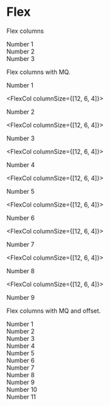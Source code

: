 
<Meta title="Flex" />


# Flex

Flex columns

<FlexRow>
  <FlexCol columnSize={3}>
    <div>Number 1</div>
  </FlexCol>

  <FlexCol columnSize={3}>
    <div>Number 2</div>
  </FlexCol>

  <FlexCol columnSize={3}>
    <div>Number 3</div>
  </FlexCol>
</FlexRow>

Flex columns with MQ.

<FlexRow>
  <FlexCol columnSize={[12, 6, 4]}>
    <div>Number 1</div>
  </FlexCol>

  <FlexCol columnSize={[12, 6, 4]}>
    <div>Number 2</div>
  </FlexCol>

  <FlexCol columnSize={[12, 6, 4]}>
    <div>Number 3</div>
  </FlexCol>

  <FlexCol columnSize={[12, 6, 4]}>
    <div>Number 4</div>
  </FlexCol>

  <FlexCol columnSize={[12, 6, 4]}>
    <div>Number 5</div>
  </FlexCol>

  <FlexCol columnSize={[12, 6, 4]}>
    <div>Number 6</div>
  </FlexCol>

  <FlexCol columnSize={[12, 6, 4]}>
    <div>Number 7</div>
  </FlexCol>

  <FlexCol columnSize={[12, 6, 4]}>
    <div>Number 8</div>
  </FlexCol>

  <FlexCol columnSize={[12, 6, 4]}>
    <div>Number 9</div>
  </FlexCol>
</FlexRow>

Flex columns with MQ and offset.

<FlexRow>
  <FlexCol columnSize={11} offset={1}>
    <div>Number 1</div>
  </FlexCol>

  <FlexCol columnSize={10} offset={2}>
    <div>Number 2</div>
  </FlexCol>

  <FlexCol columnSize={9} offset={3}>
    <div>Number 3</div>
  </FlexCol>

  <FlexCol columnSize={8} offset={4}>
    <div>Number 4</div>
  </FlexCol>

  <FlexCol columnSize={7} offset={5}>
    <div>Number 5</div>
  </FlexCol>

  <FlexCol columnSize={6} offset={6}>
    <div>Number 6</div>
  </FlexCol>

  <FlexCol columnSize={5} offset={7}>
    <div>Number 7</div>
  </FlexCol>

  <FlexCol columnSize={4} offset={8}>
    <div>Number 8</div>
  </FlexCol>

   <FlexCol columnSize={3} offset={9}>
    <div>Number 9</div>
  </FlexCol>

   <FlexCol columnSize={2} offset={10}>
    <div>Number 10</div>
  </FlexCol>

   <FlexCol columnSize={1} offset={11}>
    <div>Number 11</div>
  </FlexCol>


</FlexRow>



